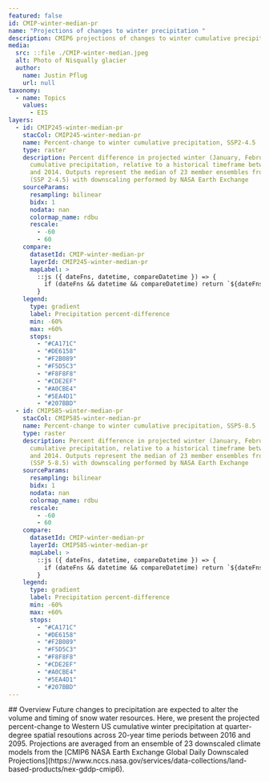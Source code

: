 ```yaml
---
featured: false
id: CMIP-winter-median-pr
name: "Projections of changes to winter precipitation "
description: CMIP6 projections of changes to winter cumulative precipitation hello
media:
  src: ::file ./CMIP-winter-median.jpeg
  alt: Photo of Nisqually glacier
  author:
    name: Justin Pflug
    url: null
taxonomy:
  - name: Topics
    values:
      - EIS
layers:
  - id: CMIP245-winter-median-pr
    stacCol: CMIP245-winter-median-pr
    name: Percent-change to winter cumulative precipitation, SSP2-4.5
    type: raster
    description: Percent difference in projected winter (January, February, March)
      cumulative precipitation, relative to a historical timeframe between 1995
      and 2014. Outputs represent the median of 23 member ensembles from CMIP6
      (SSP 2-4.5) with downscaling performed by NASA Earth Exchange
    sourceParams:
      resampling: bilinear
      bidx: 1
      nodata: nan
      colormap_name: rdbu
      rescale:
        - -60
        - 60
    compare:
      datasetId: CMIP-winter-median-pr
      layerId: CMIP245-winter-median-pr
      mapLabel: >
        ::js ({ dateFns, datetime, compareDatetime }) => {
          if (dateFns && datetime && compareDatetime) return `${dateFns.format(datetime, 'DD LLL yyyy')}`;        
        }
    legend:
      type: gradient
      label: Precipitation percent-difference
      min: -60%
      max: +60%
      stops:
        - "#CA171C"
        - "#DE6158"
        - "#F2B089"
        - "#F5D5C3"
        - "#F8F8F8"
        - "#CDE2EF"
        - "#A0CBE4"
        - "#5EA4D1"
        - "#207BBD"
  - id: CMIP585-winter-median-pr
    stacCol: CMIP585-winter-median-pr
    name: Percent-change to winter cumulative precipitation, SSP5-8.5
    type: raster
    description: Percent difference in projected winter (January, February, March)
      cumulative precipitation, relative to a historical timeframe between 1995
      and 2014. Outputs represent the median of 23 member ensembles from CMIP6
      (SSP 5-8.5) with downscaling performed by NASA Earth Exchange
    sourceParams:
      resampling: bilinear
      bidx: 1
      nodata: nan
      colormap_name: rdbu
      rescale:
        - -60
        - 60
    compare:
      datasetId: CMIP-winter-median-pr
      layerId: CMIP585-winter-median-pr
      mapLabel: >
        ::js ({ dateFns, datetime, compareDatetime }) => {
          if (dateFns && datetime && compareDatetime) return `${dateFns.format(datetime, 'DD LLL yyyy')}`;
        }
    legend:
      type: gradient
      label: Precipitation percent-difference
      min: -60%
      max: +60%
      stops:
        - "#CA171C"
        - "#DE6158"
        - "#F2B089"
        - "#F5D5C3"
        - "#F8F8F8"
        - "#CDE2EF"
        - "#A0CBE4"
        - "#5EA4D1"
        - "#207BBD"
---
```

<Block>
<Prose>
## Overview
Future changes to precipitation are expected to alter the volume and timing of snow water resources. Here, we present the projected percent-change to Western US cumulative winter precipitation at quarter-degree spatial resoutions across 20-year time periods between 2016 and 2095. Projections are averaged from an ensemble of 23 downscaled climate models from the [CMIP6 NASA Earth Exchange Global Daily Downscaled Projections](https://www.nccs.nasa.gov/services/data-collections/land-based-products/nex-gddp-cmip6).
</Prose>
</Block>
